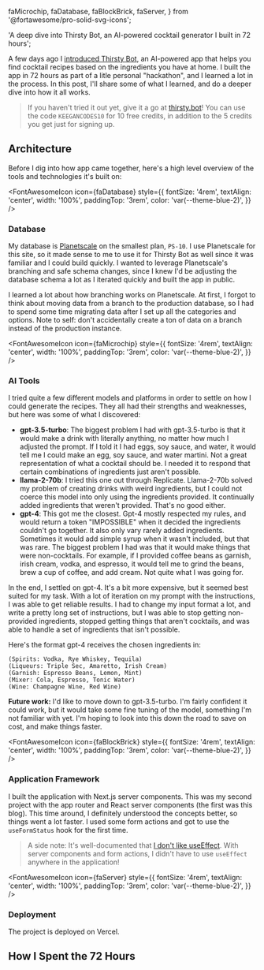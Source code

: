   faMicrochip,
  faDatabase,
  faBlockBrick,
  faServer,
} from '@fortawesome/pro-solid-svg-icons';

  'A deep dive into Thirsty Bot, an AI-powered cocktail generator I built in 72 hours';

A few days ago I [introduced Thirsty Bot](https://keegan.codes/blog/introducing-thirsty-bot), an AI-powered app
that helps you find cocktail recipes based on the ingredients you have at home. I built the app in 72 hours as part of a
litle personal "hackathon", and I learned a lot in the process. In this post, I'll share some of what I learned, and do
a deeper dive into how it all works.

> If you haven't tried it out yet, give it a go at [thirsty.bot](https://thirsty.bot)! You can use the code `KEEGANCODES10` for
> 10 free credits, in addition to the 5 credits you get just for signing up.

## Architecture

Before I dig into how app came together, here's a high level overview of the tools and technologies it's built on:

<FontAwesomeIcon
  icon={faDatabase}
  style={{
    fontSize: '4rem',
    textAlign: 'center',
    width: '100%',
    paddingTop: '3rem',
    color: 'var(--theme-blue-2)',
  }}
/>

### Database

My database is [Planetscale](https://planetscale.com/) on the smallest plan, `PS-10`. I use Planetscale for this site, so it made
sense to me to use it for Thirsty Bot as well since it was familiar and I could build quickly. I wanted to leverage Planetscale's branching and safe
schema changes, since I knew I'd be adjusting the database schema a lot as I iterated quickly and built the app in public.

I learned a lot about how branching works on Planetscale. At first, I forgot to think about moving data from a branch to the production
database, so I had to spend some time migrating data after I set up all the categories and options. Note to self: don't accidentally create a
ton of data on a branch instead of the production instance.

<FontAwesomeIcon
  icon={faMicrochip}
  style={{
    fontSize: '4rem',
    textAlign: 'center',
    width: '100%',
    paddingTop: '3rem',
    color: 'var(--theme-blue-2)',
  }}
/>

### AI Tools

I tried quite a few different models and platforms in order to settle on how I could generate the recipes. They all had their strengths
and weaknesses, but here was some of what I discovered:

- **gpt-3.5-turbo**: The biggest problem I had with gpt-3.5-turbo is that it would make a drink with literally anything, no matter
  how much I adjusted the prompt. If I told it I had eggs, soy sauce, and water, it would tell me I could make an egg, soy sauce, and water
  martini. Not a great representation of what a cocktail should be. I needed it to respond that certain combinations of ingredients just
  aren't possible.
- **llama-2-70b**: I tried this one out through Replicate. Llama-2-70b solved my problem of creating drinks with weird ingredients, but I could
  not coerce this model into only using the ingredients provided. It continually added ingredients that weren't provided. That's no good either.
- **gpt-4**: This got me the closest. Gpt-4 mostly respected my rules, and would return a token "IMPOSSIBLE" when it decided the
  ingredients couldn't go together. It also only vary rarely added ingredients. Sometimes it would add simple syrup when it wasn't included, but that
  was rare. The biggest problem I had was that it would make things that were non-cocktails. For example, if I provided coffee beans as garnish,
  irish cream, vodka, and espresso, it would tell me to grind the beans, brew a cup of coffee, and add cream. Not quite what I was going for.

In the end, I settled on gpt-4. It's a bit more expensive, but it seemed best suited for my task. With a lot of iteration on my prompt with the
instructions, I was able to get reliable results. I had to change my input format a lot, and write a pretty long set of instructions, but
I was able to stop getting non-provided ingredients, stopped getting things that aren't cocktails, and was able to handle a set of ingredients
that isn't possible.

Here's the format gpt-4 receives the chosen ingredients in:

```text
(Spirits: Vodka, Rye Whiskey, Tequila)
(Liqueurs: Triple Sec, Amaretto, Irish Cream)
(Garnish: Espresso Beans, Lemon, Mint)
(Mixer: Cola, Espresso, Tonic Water)
(Wine: Champagne Wine, Red Wine)
```

**Future work:** I'd like to move down to gpt-3.5-turbo. I'm fairly confident it could work, but it would take some fine tuning of the model,
something I'm not familiar with yet. I'm hoping to look into this down the road to save on cost, and make things faster.

<FontAwesomeIcon
  icon={faBlockBrick}
  style={{
    fontSize: '4rem',
    textAlign: 'center',
    width: '100%',
    paddingTop: '3rem',
    color: 'var(--theme-blue-2)',
  }}
/>

### Application Framework

I built the application with Next.js server components. This was my second project with the app router
and React server components (the first was this blog). This time around, I definitely understood the concepts
better, so things went a lot faster. I used some form actions and got to use the `useFormStatus` hook for the
first time.

> A side note: It's well-documented that [I don't like useEffect](https://keegan.codes/blog/reacting-to-prop-changes-in-react-functional-components).
> With server components and form actions, I didn't have to use `useEffect` anywhere in the application!

<FontAwesomeIcon
  icon={faServer}
  style={{
    fontSize: '4rem',
    textAlign: 'center',
    width: '100%',
    paddingTop: '3rem',
    color: 'var(--theme-blue-2)',
  }}
/>

### Deployment

The project is deployed on Vercel.

## How I Spent the 72 Hours

